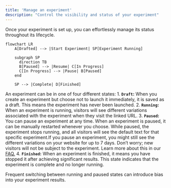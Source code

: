 ```yaml
---
title: 'Manage an experiment'
description: "Control the visibility and status of your experiment"
---
```


Once your experiment is set up, you can effortlessly manage its status throughout its lifecycle.

```mermaid
flowchart LR
    A[Drafted] --> |Start Experiment| SP[Experiment Running]

    subgraph SP
      direction TB
      B[Paused] --> |Resume| C[In Progress]
      C[In Progress] --> |Pause| B[Paused]
    end

    SP --> |Complete| D[Finished]
````
An experiment can be in one of four different states:
    1. **`Draft`:**
    When you create an experiment but choose not to launch it immediately, it is saved as a draft. This means the experiment has never been launched.
    2. **`Running`:**
    When an experiment is running, visitors will see different variations associated with the experiment when they visit the linked URL.
    3. **`Paused`:**
    You can pause an experiment at any time. When an experiment is paused, it can be manually restarted whenever you choose. While paused, the experiment stops running, and all visitors will see the default text for that specific experiment.<Note>If you pause an experiment, you might still see the different variations on your website for up to 7 days. Don’t worry; new visitors will not be subject to the experiment. Learn more about this in our [FAQ.](/Q&A/trouble-shooting#i-have-paused-an-experiment-but-still-see-live-variations-on-my-website-why)</Note>
    4. **`Finished`:**
    When an experiment is finished, it means you have stopped it after achieving significant results. This state indicates that the experiment is complete and no longer running.

<Note>Frequent switching between running and paused states can introduce bias into your experiment results.</Note>

